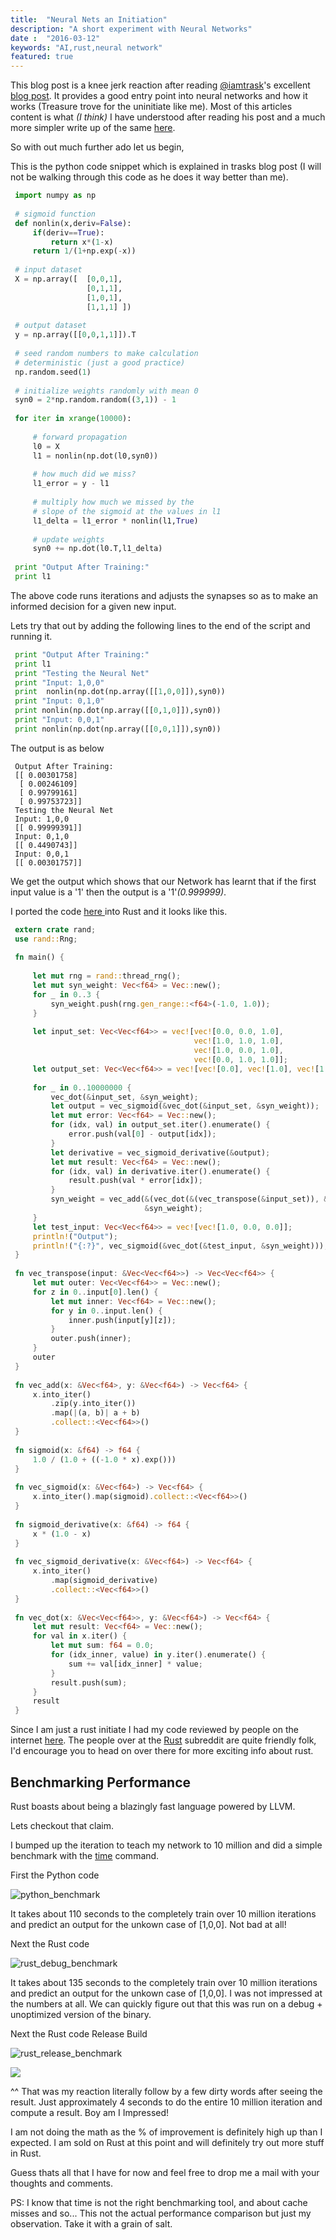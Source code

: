```yaml
---
title:  "Neural Nets an Initiation"
description: "A short experiment with Neural Networks"
date :  "2016-03-12"
keywords: "AI,rust,neural network"
featured: true
---
```


This blog post is a knee jerk reaction after reading <a href="https://twitter.com/iamtrask">@iamtrask</a>'s excellent <a href="http://iamtrask.github.io/2015/07/12/basic-python-network/">blog post</a>.
It provides a good entry point into neural networks and how it works (Treasure trove for the uninitiate like me). Most of this articles content is what _(I think)_ I have understood after reading his post and a much more simpler write up of the same <a href="https://medium.com/technology-invention-and-more/how-to-build-a-simple-neural-network-in-9-lines-of-python-code-cc8f23647ca1">here</a>.
<!-- more -->
So with out much further ado let us begin,

This is the python code snippet which is explained in trasks blog post (I will not be walking through this code as he does it way better than me).


~~~py
 import numpy as np
 
 # sigmoid function
 def nonlin(x,deriv=False):
     if(deriv==True):
         return x*(1-x)
     return 1/(1+np.exp(-x))
     
 # input dataset
 X = np.array([  [0,0,1],
                 [0,1,1],
                 [1,0,1],
                 [1,1,1] ])
     
 # output dataset            
 y = np.array([[0,0,1,1]]).T
 
 # seed random numbers to make calculation
 # deterministic (just a good practice)
 np.random.seed(1)
 
 # initialize weights randomly with mean 0
 syn0 = 2*np.random.random((3,1)) - 1
 
 for iter in xrange(10000):
 
     # forward propagation
     l0 = X
     l1 = nonlin(np.dot(l0,syn0))
 
     # how much did we miss?
     l1_error = y - l1
 
     # multiply how much we missed by the 
     # slope of the sigmoid at the values in l1
     l1_delta = l1_error * nonlin(l1,True)
 
     # update weights
     syn0 += np.dot(l0.T,l1_delta)
 
 print "Output After Training:"
 print l1
~~~

The above code runs iterations and adjusts the  synapses so as to make an informed decision for a given new input.

Lets try that out by adding the following lines to the end of the script and running it.


~~~py
 print "Output After Training:" 
 print l1
 print "Testing the Neural Net" 
 print "Input: 1,0,0"
 print  nonlin(np.dot(np.array([[1,0,0]]),syn0))
 print "Input: 0,1,0"
 print nonlin(np.dot(np.array([[0,1,0]]),syn0))
 print "Input: 0,0,1"
 print nonlin(np.dot(np.array([[0,0,1]]),syn0))
~~~

The output is as below

~~~
 Output After Training:
 [[ 0.00301758]        
  [ 0.00246109]        
  [ 0.99799161]        
  [ 0.99753723]]       
 Testing the Neural Net
 Input: 1,0,0          
 [[ 0.99999391]]       
 Input: 0,1,0          
 [[ 0.4490743]]        
 Input: 0,0,1          
 [[ 0.00301757]]       
~~~

We get the output which shows that our Network has learnt that if the first input value is a '1' then the output is a '1'_(0.999999)_.

I ported the code <a href="https://gist.githubusercontent.com/miloharper/c5db6590f26d99ab2670/raw/bff459fbd922a31bc3988632cafb1687699a8d11/main.py">here </a> into Rust and it looks like this.

~~~rust
 extern crate rand;
 use rand::Rng;
 
 fn main() {
 
     let mut rng = rand::thread_rng();
     let mut syn_weight: Vec<f64> = Vec::new();
     for _ in 0..3 {
         syn_weight.push(rng.gen_range::<f64>(-1.0, 1.0));
     }
 
     let input_set: Vec<Vec<f64>> = vec![vec![0.0, 0.0, 1.0],
                                         vec![1.0, 1.0, 1.0],
                                         vec![1.0, 0.0, 1.0],
                                         vec![0.0, 1.0, 1.0]];
     let output_set: Vec<Vec<f64>> = vec![vec![0.0], vec![1.0], vec![1.0], vec![0.0]];
 
     for _ in 0..10000000 {
         vec_dot(&input_set, &syn_weight);
         let output = vec_sigmoid(&vec_dot(&input_set, &syn_weight));
         let mut error: Vec<f64> = Vec::new();
         for (idx, val) in output_set.iter().enumerate() {
             error.push(val[0] - output[idx]);
         }
         let derivative = vec_sigmoid_derivative(&output);
         let mut result: Vec<f64> = Vec::new();
         for (idx, val) in derivative.iter().enumerate() {
             result.push(val * error[idx]);
         }
         syn_weight = vec_add(&(vec_dot(&(vec_transpose(&input_set)), &result)),
                              &syn_weight);
     }
     let test_input: Vec<Vec<f64>> = vec![vec![1.0, 0.0, 0.0]];
     println!("Output");
     println!("{:?}", vec_sigmoid(&vec_dot(&test_input, &syn_weight)));
 }
 
 fn vec_transpose(input: &Vec<Vec<f64>>) -> Vec<Vec<f64>> {
     let mut outer: Vec<Vec<f64>> = Vec::new();
     for z in 0..input[0].len() {
         let mut inner: Vec<f64> = Vec::new();
         for y in 0..input.len() {
             inner.push(input[y][z]);
         }
         outer.push(inner);
     }
     outer
 }
 
 fn vec_add(x: &Vec<f64>, y: &Vec<f64>) -> Vec<f64> {
     x.into_iter()
         .zip(y.into_iter())
         .map(|(a, b)| a + b)
         .collect::<Vec<f64>>()
 }
 
 fn sigmoid(x: &f64) -> f64 {
     1.0 / (1.0 + ((-1.0 * x).exp()))
 }
 
 fn vec_sigmoid(x: &Vec<f64>) -> Vec<f64> {
     x.into_iter().map(sigmoid).collect::<Vec<f64>>()
 }
 
 fn sigmoid_derivative(x: &f64) -> f64 {
     x * (1.0 - x)
 }
 
 fn vec_sigmoid_derivative(x: &Vec<f64>) -> Vec<f64> {
     x.into_iter()
         .map(sigmoid_derivative)
         .collect::<Vec<f64>>()
 }
 
 fn vec_dot(x: &Vec<Vec<f64>>, y: &Vec<f64>) -> Vec<f64> {
     let mut result: Vec<f64> = Vec::new();
     for val in x.iter() {
         let mut sum: f64 = 0.0;
         for (idx_inner, value) in y.iter().enumerate() {
             sum += val[idx_inner] * value;
         }
         result.push(sum);
     }
     result
 }
~~~


Since I am just a rust initiate I had my code reviewed by people on the internet <a href="https://www.reddit.com/r/rust/comments/65h97i/review_and_feedback_of_first_rust_code_for_a/">here</a>. The people over at the <a href="https://www.reddit.com/r/rust/">Rust</a> subreddit are quite friendly folk, I'd encourage you to head on over there for more exciting info about rust.


## Benchmarking Performance
Rust boasts about being a blazingly fast language powered by LLVM. 

Lets checkout that claim.

I bumped up the iteration to teach my network to 10 million and did a simple benchmark with the <a href="https://en.wikipedia.org/wiki/Time_(Unix)">time</a> command.

First the Python code 

![python_benchmark](https://user-images.githubusercontent.com/3689561/90353392-b453db00-e063-11ea-8a1b-440bffa44e04.png)

It takes about 110 seconds to the completely train over 10 million iterations and predict an output for the unkown case of [1,0,0]. Not bad at all!

Next the Rust code

![rust_debug_benchmark](https://user-images.githubusercontent.com/3689561/90353395-b5850800-e063-11ea-9cc3-b4fa40b584f4.png)

It takes about 135 seconds to the completely train over 10 million iterations and predict an output for the unkown case of [1,0,0]. I was not impressed at the numbers at all. We can quickly figure out that this was run on a debug + unoptimized version of the binary.

Next the Rust code Release Build

![rust_release_benchmark](https://user-images.githubusercontent.com/3689561/90353397-b6b63500-e063-11ea-9ca7-db4b6c626616.png)

![](https://media.giphy.com/media/MuTenSRsJ7TQQ/giphy-downsized.gif)

^^ That was my reaction literally follow by a few dirty words after seeing the result. Just approximately 4 seconds to do the entire 10 million iteration and compute a result. Boy am I Impressed!

I am not doing the math as the % of improvement is definitely high up than I expected. I am sold on Rust at this point and will definitely try out more stuff in Rust.

Guess thats all that I have for now and feel free to drop me a mail with your thoughts and comments.

PS: I know that time is not the right benchmarking tool, and about cache misses and so... This not the actual performance comparison but just my observation. Take it with a grain of salt.